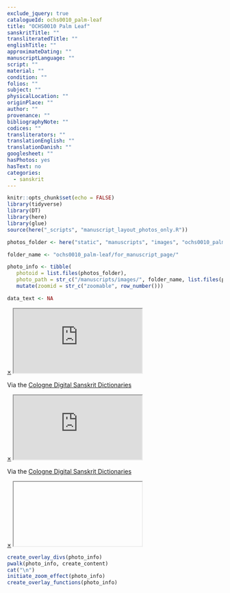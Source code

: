 ```yaml
---
exclude_jquery: true
catalogueId: ochs0010_palm-leaf
title: "OCHS0010 Palm Leaf"
sanskritTitle: ""
transliteratedTitle: ""
englishTitle: ""
approximateDating: ""
manuscriptLanguage: ""
script: ""
material: ""
condition: ""
folios: ""
subject: ""
physicalLocation: ""
originPlace: ""
author: ""
provenance: ""
bibliographyNote: ""
codices: ""
transliterators: ""
translationEnglish: ""
translationDanish: ""
googlesheet: ""
hasPhotos: yes
hasText: no
categories:
  - sanskrit
---
```


<script src="https://ajax.googleapis.com/ajax/libs/jquery/3.5.1/jquery.min.js"></script>

```r
knitr::opts_chunk$set(echo = FALSE)
library(tidyverse)
library(DT)
library(here)
library(glue)
source(here("_scripts", "manuscript_layout_photos_only.R"))

photos_folder <- here("static", "manuscripts", "images", "ochs0010_palm-leaf", "for_manuscript_page")

folder_name <- "ochs0010_palm-leaf/for_manuscript_page/"

photo_info <- tibble(
   photoid = list.files(photos_folder),
   photo_path = str_c("/manuscripts/images/", folder_name, list.files(photos_folder))) %>% 
   mutate(zoomid = str_c("zoomable", row_number()))

data_text <- NA

```

<div id="sanskrit-dictionary">
<a href="javascript:void(0)" class="closebtn-dictionary" onclick="toggleDictionary()">&times;</a>
<iframe src="https://www.sanskrit-lexicon.uni-koeln.de/scans/MWScan/2020/web/webtc2/index.php"></iframe>
<p>Via the <a href="https://www.sanskrit-lexicon.uni-koeln.de" target="_blank">Cologne Digital Sanskrit Dictionaries</a></p>
</div>
<div id="sanskrit-dictionary2">
<a href="javascript:void(0)" class="closebtn-dictionary" onclick="toggleDictionary2()">&times;</a>
<iframe src="https://www.sanskrit-lexicon.uni-koeln.de/scans/MDScan/2020/web/webtc2/index.php"></iframe>
<p>Via the <a href="https://www.sanskrit-lexicon.uni-koeln.de" target="_blank">Cologne Digital Sanskrit Dictionaries</a></p>
</div>
<div id="sanskrit-dictionary-url">
<a href="javascript:void(0)" class="closebtn-dictionary" onclick="toggleDictionaryURL()">&times;</a>
<iframe src="" id="frame-dictionary-url"></iframe>
</div>

```r
create_overlay_divs(photo_info)
pwalk(photo_info, create_content)
cat("\n")
initiate_zoom_effect(photo_info)
create_overlay_functions(photo_info)
```
